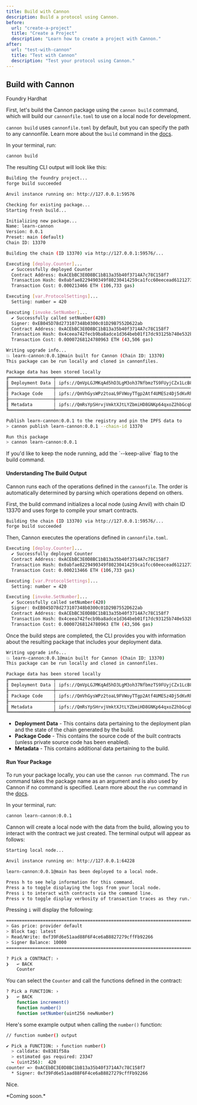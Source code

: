 ```yaml
---
title: Build with Cannon
description: Build a protocol using Cannon.
before:
  url: "create-a-project"
  title: "Create a Project"
  description: "Learn how to create a project with Cannon."
after:
  url: "test-with-cannon"
  title: "Test with Cannon"
  description: "Test your protocol using Cannon."
---
```


## Build with Cannon

<Tabs defaultValue="foundry">
  <TabsList className="w-full">
    <TabsTrigger value="foundry" className="w-full">
      <span>Foundry</span>
    </TabsTrigger>
    <TabsTrigger value="hardhat" className="w-full">
      <span>Hardhat</span>
    </TabsTrigger>
  </TabsList>
  <TabsContent value="foundry">

First, let's build the Cannon package using the `cannon build` command, which will build our `cannonfile.toml` to use on a local node for development.

`cannon build` uses  `cannonfile.toml` by default, but you can specify the path to any cannonfile. Learn more about the `build` command in the [docs](/learn/cli#build).

In your terminal, run:

```bash
cannon build
```

The resulting CLI output will look like this:

```bash
Building the foundry project...
forge build succeeded

Anvil instance running on: http://127.0.0.1:59576

Checking for existing package...
Starting fresh build...

Initializing new package...
Name: learn-cannon
Version: 0.0.1
Preset: main (default)
Chain ID: 13370

Building the chain (ID 13370) via http://127.0.0.1:59576/...

Executing [deploy.Counter]...
  ✔ Successfully deployed Counter
  Contract Address: 0xACEbBC3E0D8BC1bB13a35b40f3714A7c78C158f7
  Transaction Hash: 0x0abfae8229490349f80230414259ca1fcc60eecead61212733154fb3c80feae1
  Transaction Cost: 0.000213466 ETH (106,733 gas)

Executing [var.ProtocolSettings]...
  Setting: number = 420

Executing [invoke.SetNumber]...
  ✔ Successfully called setNumber(420)
  Signer: 0xEB045D78d273107348b0300c01D29B7552D622ab
  Contract Address: 0xACEbBC3E0D8BC1bB13a35b40f3714A7c78C158f7
  Transaction Hash: 0x4ceea742fecb9ba8adce1d364beb01f17dc93125b740e532bbdd8ff1068b96eb
  Transaction Cost: 0.00007268124780963 ETH (43,506 gas)

Writing upgrade info...
💥 learn-cannon:0.0.1@main built for Cannon (Chain ID: 13370)
This package can be run locally and cloned in cannonfiles.

Package data has been stored locally
╔═════════════════╤═══════════════════════════════════════════════════════╗
║ Deployment Data │ ipfs://QmVpLGJMKqAd5hD3LgM3oh37NfbmzTS9FUyjCZx1LcB8yW ║
╟─────────────────┼───────────────────────────────────────────────────────╢
║ Package Code    │ ipfs://QmVhGysWPz2toaL9FVWoyTTgp2Atf4UMESz4Dj5dKvRhWb ║
╟─────────────────┼───────────────────────────────────────────────────────╢
║ Metadata        │ ipfs://QmRsYpSHrvjVmktXJtLYZbmiHD8GNKp64qxoZ2hbGcqEDf ║
╚═════════════════╧═══════════════════════════════════════════════════════╝

Publish learn-cannon:0.0.1 to the registry and pin the IPFS data to
> cannon publish learn-cannon:0.0.1 --chain-id 13370

Run this package
> cannon learn-cannon:0.0.1
```

<Alert variant="info">
  <AlertDescription>
    If you'd like to keep the node running, add the `--keep-alive` flag to the build command.
  </AlertDescription>
</Alert>

#### Understanding The Build Output

Cannon runs each of the operations defined in the `cannonfile`. The order is automatically determined by parsing which operations depend on others.

First, the build command initializes a local node (using Anvil) with chain ID 13370 and uses forge to compile your smart contracts.
```bash
Building the chain (ID 13370) via http://127.0.0.1:59576/...
forge build succeeded
```

Then, Cannon executes the operations defined in `cannonfile.toml`.

```bash
Executing [deploy.Counter]...
  ✔ Successfully deployed Counter
  Contract Address: 0xACEbBC3E0D8BC1bB13a35b40f3714A7c78C158f7
  Transaction Hash: 0x0abfae8229490349f80230414259ca1fcc60eecead61212733154fb3c80feae1
  Transaction Cost: 0.000213466 ETH (106,733 gas)

Executing [var.ProtocolSettings]...
  Setting: number = 420

Executing [invoke.SetNumber]...
  ✔ Successfully called setNumber(420)
  Signer: 0xEB045D78d273107348b0300c01D29B7552D622ab
  Contract Address: 0xACEbBC3E0D8BC1bB13a35b40f3714A7c78C158f7
  Transaction Hash: 0x4ceea742fecb9ba8adce1d364beb01f17dc93125b740e532bbdd8ff1068b96eb
  Transaction Cost: 0.00007268124780963 ETH (43,506 gas)
```

Once the build steps are completed, the CLI provides you with information about the resulting package that includes your deployment data.

```bash
Writing upgrade info...
💥 learn-cannon:0.0.1@main built for Cannon (Chain ID: 13370)
This package can be run locally and cloned in cannonfiles.

Package data has been stored locally
╔═════════════════╤═══════════════════════════════════════════════════════╗
║ Deployment Data │ ipfs://QmVpLGJMKqAd5hD3LgM3oh37NfbmzTS9FUyjCZx1LcB8yW ║
╟─────────────────┼───────────────────────────────────────────────────────╢
║ Package Code    │ ipfs://QmVhGysWPz2toaL9FVWoyTTgp2Atf4UMESz4Dj5dKvRhWb ║
╟─────────────────┼───────────────────────────────────────────────────────╢
║ Metadata        │ ipfs://QmRsYpSHrvjVmktXJtLYZbmiHD8GNKp64qxoZ2hbGcqEDf ║
╚═════════════════╧═══════════════════════════════════════════════════════╝
```

* **Deployment Data** - This contains data pertaining to the deployment plan and the state of the chain generated by the build.
* **Package Code** - This contains the source code of the built contracts (unless private source code has been enabled).
* **Metadata** - This contains additional data pertaining to the build.

#### Run Your Package

To run your package locally, you can use the `cannon run` command. The `run` command takes the package name as an argument and is also used by Cannon if no command is specified. Learn more about the `run` command in the [docs](/learn/cli#run).

In your terminal, run:

```bash
cannon learn-cannon:0.0.1
```

Cannon will create a local node with the data from the build, allowing you to interact with the contract we just created. The terminal output will appear as follows:

```bash
Starting local node...

Anvil instance running on: http://127.0.0.1:64228

learn-cannon:0.0.1@main has been deployed to a local node.

Press h to see help information for this command.
Press a to toggle displaying the logs from your local node.
Press i to interact with contracts via the command line.
Press v to toggle display verbosity of transaction traces as they run.**
```

Pressing `i` will display the following:

```bash
================================================================================
> Gas price: provider default
> Block tag: latest
> Read/Write: 0xf39Fd6e51aad88F6F4ce6aB8827279cffFb92266
> Signer Balance: 10000
================================================================================

? Pick a CONTRACT: ›
❯   ↩ BACK
    Counter
```

You can select the `Counter` and call the functions defined in the contract:

```bash
? Pick a FUNCTION: ›
❯   ↩ BACK
    function increment()
    function number()
    function setNumber(uint256 newNumber)
```

Here's some example output when calling the `number()` function:

```bash
// function number() output

✔ Pick a FUNCTION: › function number()
  > calldata: 0x8381f58a
  > estimated gas required: 23347
  ↪ (uint256):  420
counter => 0xACEbBC3E0D8BC1bB13a35b40f3714A7c78C158f7
  * Signer: 0xf39Fd6e51aad88F6F4ce6aB8827279cffFb92266
```

Nice.

</TabsContent>
  <TabsContent value="hardhat">
*Coming soon.*
  </TabsContent>
</Tabs>